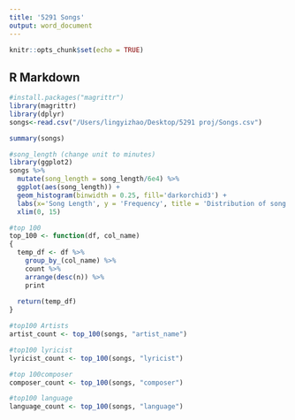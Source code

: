 ```yaml
---
title: '5291 Songs'
output: word_document
---
```


```r
knitr::opts_chunk$set(echo = TRUE)
```

## R Markdown

```r
#install.packages("magrittr")
library(magrittr)
library(dplyr)
songs<-read.csv("/Users/lingyizhao/Desktop/5291 proj/Songs.csv")

summary(songs)


```

```r
#song_length (change unit to minutes)
library(ggplot2)
songs %>% 
  mutate(song_length = song_length/6e4) %>% 
  ggplot(aes(song_length)) +
  geom_histogram(binwidth = 0.25, fill='darkorchid3') +
  labs(x='Song Length', y = 'Frequency', title = 'Distribution of song length') +
  xlim(0, 15)

```

```r
#top 100
top_100 <- function(df, col_name)
{
  temp_df <- df %>% 
    group_by_(col_name) %>% 
    count %>% 
    arrange(desc(n)) %>% 
    print
  
  return(temp_df)
}

```

```r
#top100 Artists
artist_count <- top_100(songs, "artist_name")

```

```r
#top100 lyricist
lyricist_count <- top_100(songs, "lyricist")
```

```r
#top 100composer
composer_count <- top_100(songs, "composer")
```

```r
#top100 language
language_count <- top_100(songs, "language")
```

